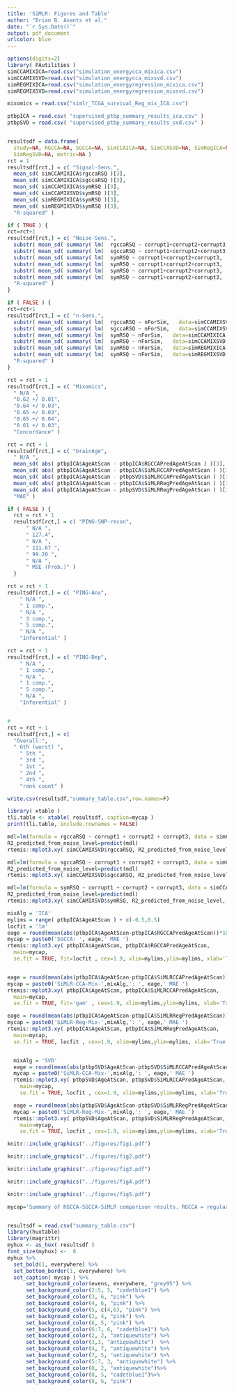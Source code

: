 ```yaml
---
title: 'SiMLR: Figures and Table'
author: "Brian B. Avants et al."
date: "`r Sys.Date()`"
output: pdf_document
urlcolor: blue
---
```


```r
options(digits=2)
library( PAutilities )
simCCAMIXICA=read.csv("simulation_energycca_mixica.csv")
simCCAMIXSVD=read.csv("simulation_energycca_mixsvd.csv")
simREGMIXICA=read.csv("simulation_energyregression_mixica.csv")
simREGMIXSVD=read.csv("simulation_energyregression_mixsvd.csv")

mixomics = read.csv("simlr_TCGA_survival_Reg_mix_ICA.csv")

ptbpICA = read.csv( "supervised_ptbp_summary_results_ica.csv" )
ptbpSVD = read.csv( "supervised_ptbp_summary_results_svd.csv" )


resultsdf = data.frame(
  study=NA, RGCCA=NA, SGCCA=NA, SimCCAICA=NA, SimCCASVD=NA, SimRegICA=NA,
  SimRegSVD=NA, metric=NA )
rct = 1
resultsdf[rct,] = c( "Signal-Sens.",
  mean_sd( simCCAMIXICA$rgccaRSQ )[3],
  mean_sd( simCCAMIXICA$sgccaRSQ )[3],
  mean_sd( simCCAMIXICA$symRSQ )[3],
  mean_sd( simCCAMIXSVD$symRSQ )[3],
  mean_sd( simREGMIXICA$symRSQ )[3],
  mean_sd( simREGMIXSVD$symRSQ )[3],
  "R-squared" )

if ( TRUE ) {
rct=rct+1
resultsdf[rct,] = c( "Noise-Sens.",
  substr( mean_sd( summary( lm(  rgccaRSQ ~ corrupt1+corrupt2+corrupt3,   data=simCCAMIXSVD ))$r.squared )[3], 0, 4),
  substr( mean_sd( summary( lm(  sgccaRSQ ~ corrupt1+corrupt2+corrupt3,   data=simCCAMIXSVD ))$r.squared )[3], 0, 4),
  substr( mean_sd( summary( lm(  symRSQ ~ corrupt1+corrupt2+corrupt3,   data=simCCAMIXICA ))$r.squared )[3], 0, 4),
  substr( mean_sd( summary( lm(  symRSQ ~ corrupt1+corrupt2+corrupt3,   data=simCCAMIXSVD ))$r.squared )[3], 0, 4),
  substr( mean_sd( summary( lm(  symRSQ ~ corrupt1+corrupt2+corrupt3,   data=simREGMIXICA ))$r.squared )[3], 0, 4),
  substr( mean_sd( summary( lm(  symRSQ ~ corrupt1+corrupt2+corrupt3,   data=simREGMIXSVD ))$r.squared )[3], 0, 3),
  "R-squared" )
}

if ( FALSE ) {
rct=rct+1
resultsdf[rct,] = c( "n-Sens.",
  substr( mean_sd( summary( lm(  rgccaRSQ ~ nForSim,   data=simCCAMIXSVD ))$r.squared )[3], 0, 4),
  substr( mean_sd( summary( lm(  sgccaRSQ ~ nForSim,   data=simCCAMIXSVD ))$r.squared )[3], 0, 4),
  substr( mean_sd( summary( lm(  symRSQ ~ nForSim,   data=simCCAMIXICA ))$r.squared )[3], 0, 4),
  substr( mean_sd( summary( lm(  symRSQ ~ nForSim,   data=simCCAMIXSVD ))$r.squared )[3], 0, 4),
  substr( mean_sd( summary( lm(  symRSQ ~ nForSim,   data=simREGMIXICA ))$r.squared )[3], 0, 4),
  substr( mean_sd( summary( lm(  symRSQ ~ nForSim,   data=simREGMIXSVD ))$r.squared )[3], 0, 3),
  "R-squared" )
}

rct = rct + 1
resultsdf[rct,] = c( "Mixomics",
  " N/A ",
  "0.62 +/ 0.01",
  "0.64 +/ 0.03",
  "0.65 +/ 0.03",
  "0.65 +/ 0.04",
  "0.61 +/ 0.03",
  "Concordance" )

rct = rct + 1
resultsdf[rct,] = c( "brainAge",
  " N/A ",
  mean_sd( abs( ptbpICA$AgeAtScan - ptbpICA$RGCCAPredAgeAtScan ) )[3],
  mean_sd( abs( ptbpICA$AgeAtScan - ptbpICA$SiMLRCCAPredAgeAtScan ) )[3],
  mean_sd( abs( ptbpICA$AgeAtScan - ptbpSVD$SiMLRCCAPredAgeAtScan ) )[3],
  mean_sd( abs( ptbpICA$AgeAtScan - ptbpICA$SiMLRRegPredAgeAtScan ) )[3],
  mean_sd( abs( ptbpICA$AgeAtScan - ptbpSVD$SiMLRRegPredAgeAtScan ) )[3],
  "MAE" )

if ( FALSE ) {
  rct = rct + 1
  resultsdf[rct,] = c( "PING-SNP-recon",
      " N/A ",
      " 127.4",
      " N/A ",
      " 111.67 ",
      " 99.20 ",
      " N/A ",
      " MSE (Frob.)" )
  }

rct = rct + 1
resultsdf[rct,] = c( "PING-Anx",
    " N/A ",
    " 1 comp.",
    " N/A ",
    " 3 comp.",
    " 5 comp.",
    " N/A ",
    "Inferential" )

rct = rct + 1
resultsdf[rct,] = c( "PING-Dep",
    " N/A ",
    " 1 comp.",
    " N/A ",
    " 1 comp.",
    " 5 comp.",
    " N/A ",
    "Inferential" )


#
rct = rct + 1
resultsdf[rct,] = c(
  "Overall:",
  " 6th (worst) ",
    " 5th ",
    " 3rd ",
    " 1st ",
    " 2nd ",
    " 4th ",
    "rank count" )

write.csv(resultsdf,"summary_table.csv",row.names=F)

```


```r
library( xtable )
tli.table <- xtable( resultsdf, caption=mycap )
print(tli.table, include.rownames = FALSE)
```


```r
mdl=lm(formula = rgccaRSQ ~ corrupt1 + corrupt2 + corrupt3, data = simCCAMIXSVD)
R2_predicted_from_noise_level=predict(mdl)
rtemis::mplot3.xy( simCCAMIXSVD$rgccaRSQ, R2_predicted_from_noise_level,  main='RGCCA: R^2 predicted \n by noise level vs. true R^2', se.fit = TRUE, fit='gam', cex=2  )
```

```r
mdl=lm(formula = sgccaRSQ ~ corrupt1 + corrupt2 + corrupt3, data = simCCAMIXSVD)
R2_predicted_from_noise_level=predict(mdl)
rtemis::mplot3.xy( simCCAMIXSVD$sgccaRSQ, R2_predicted_from_noise_level,  main='SGCCA: R^2 predicted \n by noise level vs. true R^2', se.fit = TRUE, fit='gam', cex=2  )
```

```r
mdl=lm(formula = symRSQ ~ corrupt1 + corrupt2 + corrupt3, data = simCCAMIXSVD)
R2_predicted_from_noise_level=predict(mdl)
rtemis::mplot3.xy( simCCAMIXSVD$symRSQ, R2_predicted_from_noise_level,  main='SiMLR-CCA-SVD: R^2 predicted \n by noise level vs. true R^2', se.fit = TRUE, fit='gam' , cex=2 )
```



```r

mixAlg = 'ICA'
mylims = range( ptbpICA$AgeAtScan ) + c(-0.5,0.5)
locfit = 'lm'
eage = round(mean(abs(ptbpICA$AgeAtScan-ptbpICA$RGCCAPredAgeAtScan))*1000)/1000
mycap = paste0('SGCCA: ', eage,' MAE ')
rtemis::mplot3.xy( ptbpICA$AgeAtScan, ptbpICA$RGCCAPredAgeAtScan,
  main=mycap,
  se.fit = TRUE, fit=locfit , cex=1.9, xlim=mylims,ylim=mylims, xlab='True Age', ylab='Predicted Age' )


eage = round(mean(abs(ptbpICA$AgeAtScan-ptbpICA$SiMLRCCAPredAgeAtScan))*1000)/1000
mycap = paste0('SiMLR-CCA-Mix-',mixAlg,': ', eage,' MAE ')
rtemis::mplot3.xy( ptbpICA$AgeAtScan, ptbpICA$SiMLRCCAPredAgeAtScan,
  main=mycap,
  se.fit = TRUE, fit='gam' , cex=1.9, xlim=mylims,ylim=mylims, xlab='True Age', ylab='Predicted Age' )

eage = round(mean(abs(ptbpICA$AgeAtScan-ptbpICA$SiMLRRegPredAgeAtScan))*1000)/1000
mycap = paste0('SiMLR-Reg-Mix-',mixAlg,': ', eage,' MAE ')
rtemis::mplot3.xy( ptbpICA$AgeAtScan, ptbpICA$SiMLRRegPredAgeAtScan,
  main=mycap,
  se.fit = TRUE, locfit , cex=1.9, xlim=mylims,ylim=mylims, xlab='True Age', ylab='Predicted Age' )


  mixAlg = 'SVD'
  eage = round(mean(abs(ptbpSVD$AgeAtScan-ptbpSVD$SiMLRCCAPredAgeAtScan))*1000)/1000
  mycap = paste0('SiMLR-CCA-Mix-',mixAlg,': ', eage,' MAE ')
  rtemis::mplot3.xy( ptbpSVD$AgeAtScan, ptbpSVD$SiMLRCCAPredAgeAtScan,
    main=mycap,
    se.fit = TRUE, locfit , cex=1.9, xlim=mylims,ylim=mylims, xlab='True Age', ylab='Predicted Age' )

  eage = round(mean(abs(ptbpSVD$AgeAtScan-ptbpSVD$SiMLRRegPredAgeAtScan))*1000)/1000
  mycap = paste0('SiMLR-Reg-Mix-',mixAlg,': ', eage,' MAE ')
  rtemis::mplot3.xy( ptbpSVD$AgeAtScan, ptbpSVD$SiMLRRegPredAgeAtScan,
    main=mycap,
    se.fit = TRUE, locfit , cex=1.9, xlim=mylims,ylim=mylims, xlab='True Age', ylab='Predicted Age' )

```



\newpage

```r
knitr::include_graphics("../figures/fig1.pdf")
```


\newpage

```r
knitr::include_graphics("../figures/fig2.pdf")
```


\newpage

```r
knitr::include_graphics("../figures/fig3.pdf")
```


\newpage

```r
knitr::include_graphics("../figures/fig4.pdf")
```


\newpage

```r
knitr::include_graphics("../figures/fig5.pdf")
```

\newpage


```r

mycap='Summary of RGCCA-SGCCA-SiMLR comparison results. RGCCA = regularized generalized canonical correlation analysis; SGCCA = sparse generalized canonical correlation analysis; Sim = similarity-driven multivariate linear reconstruction (SiMLR); Reg = regression; CCA = absolute canonical covariance; ICA = ICA mixing method; SVD = SVD mixing method.  Best results are highlighted in cadet blue; worst in antiquewhite. SiMLR with the absolute canonical covariance similarity measurement and SVD (SimCCASVD)as a mixing method performs best overall.  SiMLR with the regression energy and ICA mixing method (SimRegICA) outperforms SGCCA most consistently across sparseness levels, provides closely competitive performance overall, and is highlighted in pink.  The PING examples are exploratory analyses described in the supplementary information as we cannot directly share the data. The "n comp" description in the PING table refers to the number of significant components related to either anxiety or depression.  The last row summarizes our overall ranking and explains the relationship of cell color to the ranking system.  The rank is calculated by counting instances of a given rank across columns.'


resultsdf = read.csv("summary_table.csv")
library(huxtable)
library(magrittr)
myhux <- as_hux( resultsdf )
font_size(myhux) <-  8
myhux %>%
  set_bold(1, everywhere) %>%
  set_bottom_border(1, everywhere) %>%
  set_caption( mycap ) %>%
      set_background_color(evens, everywhere, "grey95") %>%
      set_background_color(2:5, 5, "cadetblue1") %>%
      set_background_color(3, 6, "pink") %>%
      set_background_color(4, 6, "pink") %>%
      set_background_color(5, c(4,6), "pink") %>%
      set_background_color(2, 4, "pink") %>%
      set_background_color(6, 5, "pink") %>%
      set_background_color(6:7, 6, "cadetblue1") %>%
      set_background_color(2, 2, "antiquewhite") %>%
      set_background_color(3,3, "antiquewhite")  %>%
      set_background_color(4, 7, "antiquewhite") %>%
      set_background_color(7, 5, "antiquewhite") %>%
      set_background_color(5:7, 3, "antiquewhite") %>%
      set_background_color(8, 2, "antiquewhite")%>%
      set_background_color(8, 5, "cadetblue1")%>%
      set_background_color(8, 6, "pink")

```
